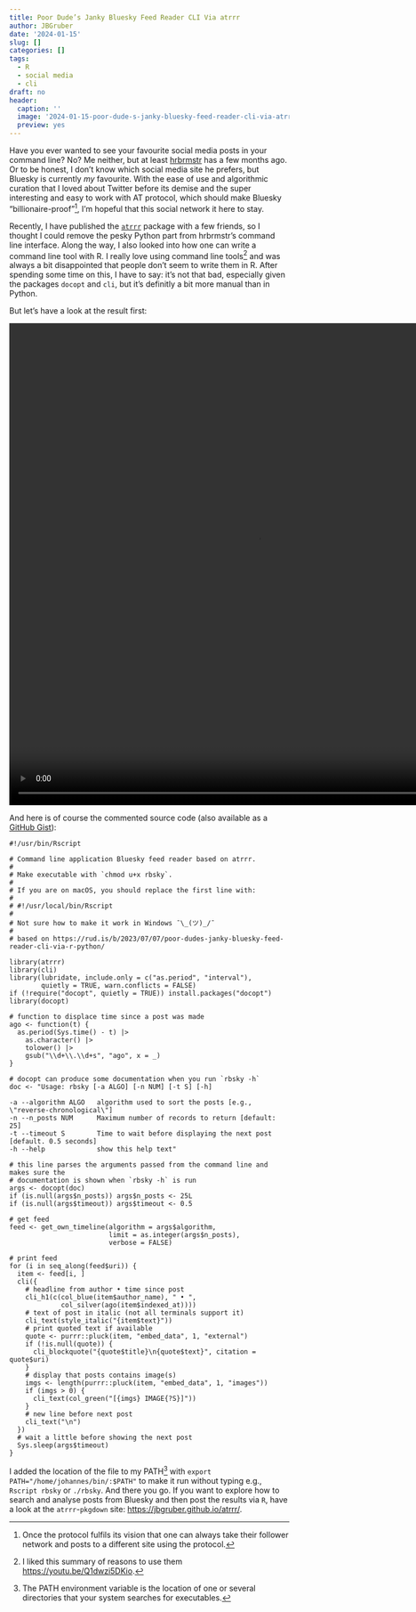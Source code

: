 ```yaml
---
title: Poor Dude’s Janky Bluesky Feed Reader CLI Via atrrr
author: JBGruber
date: '2024-01-15'
slug: []
categories: []
tags:
  - R
  - social media
  - cli
draft: no
header:
  caption: ''
  image: '2024-01-15-poor-dude-s-janky-bluesky-feed-reader-cli-via-atrrr-thumb.png'
  preview: yes
---
```


Have you ever wanted to see your favourite social media posts in your command line?
No?
Me neither, but at least [hrbrmstr](https://rud.is/b/2023/07/07/poor-dudes-janky-bluesky-feed-reader-cli-via-r-python/) has a few months ago.
Or to be honest, I don't know which social media site he prefers, but Bluesky is currently *my* favourite.
With the ease of use and algorithmic curation that I loved about Twitter before its demise and the super interesting and easy to work with AT protocol, which should make Bluesky "billionaire-proof"^[
Once the protocol fulfils its vision that one can always take their follower network and posts to a different site using the protocol.
], I'm hopeful that this social network it here to stay.

Recently, I have published the [`atrrr`](https://www.johannesbgruber.eu/post/2024-01-09-release-atrrr/) package with a few friends, so I thought I could remove the pesky Python part from hrbrmstr's command line interface.
Along the way, I also looked into how one can write a command line tool with R.
I really love using command line tools^[I liked this summary of reasons to use them <https://youtu.be/Q1dwzi5DKio>.] and was always a bit disappointed that people don't seem to write them in R.
After spending some time on this, I have to say: it's not that bad, especially given the packages `docopt` and `cli`, but it's definitly a bit more manual than in Python.

But let's have a look at the result first:

![](rbsky.mp4){width="892px" height="866px"}

And here is of course the commented source code (also available as a [GitHub Gist](https://gist.github.com/JBGruber/31d8b88b79426c03eb8534f48344cbd8)):

```
#!/usr/bin/Rscript

# Command line application Bluesky feed reader based on atrrr.
#
# Make executable with `chmod u+x rbsky`.
#
# If you are on macOS, you should replace the first line with:
#
# #!/usr/local/bin/Rscript
#
# Not sure how to make it work in Windows ¯\_(ツ)_/¯
#
# based on https://rud.is/b/2023/07/07/poor-dudes-janky-bluesky-feed-reader-cli-via-r-python/

library(atrrr)
library(cli)
library(lubridate, include.only = c("as.period", "interval"), 
        quietly = TRUE, warn.conflicts = FALSE)
if (!require("docopt", quietly = TRUE)) install.packages("docopt")
library(docopt)

# function to displace time since a post was made
ago <- function(t) {
  as.period(Sys.time() - t) |>
    as.character() |>
    tolower() |>
    gsub("\\d+\\.\\d+s", "ago", x = _)
}

# docopt can produce some documentation when you run `rbsky -h`
doc <- "Usage: rbsky [-a ALGO] [-n NUM] [-t S] [-h]

-a --algorithm ALGO   algorithm used to sort the posts [e.g., \"reverse-chronological\"]
-n --n_posts NUM      Maximum number of records to return [default: 25]
-t --timeout S        Time to wait before displaying the next post [default. 0.5 seconds]
-h --help             show this help text"

# this line parses the arguments passed from the command line and makes sure the
# documentation is shown when `rbsky -h` is run
args <- docopt(doc)
if (is.null(args$n_posts)) args$n_posts <- 25L
if (is.null(args$timeout)) args$timeout <- 0.5

# get feed
feed <- get_own_timeline(algorithm = args$algorithm,
                         limit = as.integer(args$n_posts),
                         verbose = FALSE)

# print feed
for (i in seq_along(feed$uri)) {
  item <- feed[i, ]
  cli({
    # headline from author • time since post
    cli_h1(c(col_blue(item$author_name), " • ",
             col_silver(ago(item$indexed_at))))
    # text of post in italic (not all terminals support it)
    cli_text(style_italic("{item$text}"))
    # print quoted text if available
    quote <- purrr::pluck(item, "embed_data", 1, "external")
    if (!is.null(quote)) {
      cli_blockquote("{quote$title}\n{quote$text}", citation = quote$uri)
    }
    # display that posts contains image(s)
    imgs <- length(purrr::pluck(item, "embed_data", 1, "images"))
    if (imgs > 0) {
      cli_text(col_green("[{imgs} IMAGE{?S}]"))
    }
    # new line before next post
    cli_text("\n")
  })
  # wait a little before showing the next post
  Sys.sleep(args$timeout)
}
```

I added the location of the file to my PATH^[The PATH environment variable is the location of one or several directories that your system searches for executables.] with `export PATH="/home/johannes/bin/:$PATH"` to make it run without typing e.g., `Rscript rbsky` or `./rbsky`.
And there you go.
If you want to explore how to search and analyse posts from Bluesky and then post the results via `R`, have a look at the `atrrr`-`pkgdown` site: <https://jbgruber.github.io/atrrr/>.
